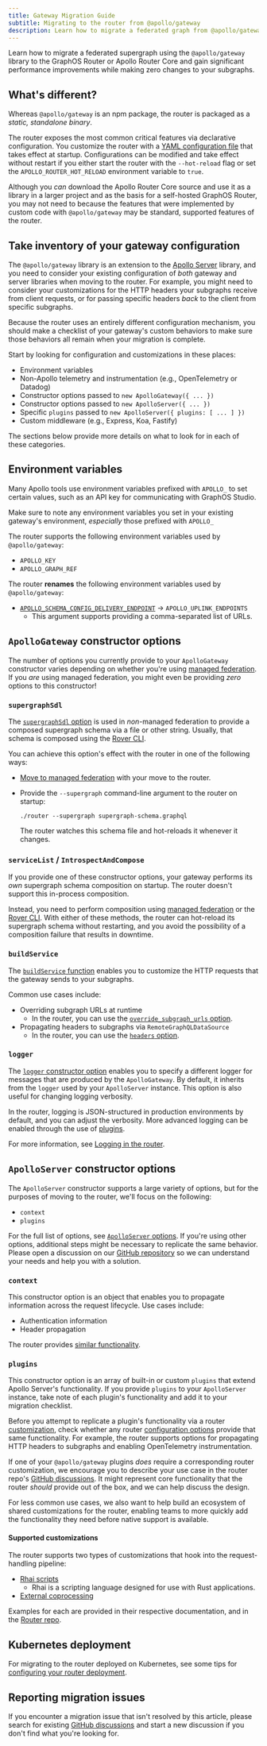 ```yaml
---
title: Gateway Migration Guide
subtitle: Migrating to the router from @apollo/gateway
description: Learn how to migrate a federated graph from @apollo/gateway to the Apollo GraphOS Router or Apollo Router Core without any changes to your subgraphs.
---
```


Learn how to migrate a federated supergraph using the `@apollo/gateway` library to the GraphOS Router or Apollo Router Core and gain significant performance improvements while making zero changes to your subgraphs.

## What's different?

Whereas `@apollo/gateway` is an npm package, the router is packaged as a _static, standalone binary_. 

The router exposes the most common critical features via declarative configuration. You customize the router with a [YAML configuration file](./configuration/overview/#yaml-config-file) that takes effect at startup. Configurations can be modified and take effect without restart if you either start the router with the `--hot-reload` flag or set the `APOLLO_ROUTER_HOT_RELOAD` environment variable to `true`.

Although you _can_ download the Apollo Router Core source and use it as a library in a larger project and as the basis for a self-hosted GraphOS Router, you may not need to because the features that were implemented by custom code with `@apollo/gateway` may be standard, supported features of the router.

## Take inventory of your gateway configuration

The `@apollo/gateway` library is an extension to the [Apollo Server](/apollo-server/) library, and you need to consider your existing configuration of _both_ gateway and server libraries when moving to the router. For example, you might need to consider your customizations for the HTTP headers your subgraphs receive from client requests, or for passing specific headers _back_ to the client from specific subgraphs.

Because the router uses an entirely different configuration mechanism, you should make a checklist of your gateway's custom behaviors to make sure those behaviors all remain when your migration is complete.

Start by looking for configuration and customizations in these places:

* Environment variables
* Non-Apollo telemetry and instrumentation (e.g., OpenTelemetry or Datadog)
* Constructor options passed to `new ApolloGateway({ ... })`
* Constructor options passed to `new ApolloServer({ ... })`
* Specific `plugins` passed to `new ApolloServer({ plugins: [ ... ] })`
* Custom middleware (e.g., Express, Koa, Fastify)

The sections below provide more details on what to look for in each of these categories.

## Environment variables

Many Apollo tools use environment variables prefixed with `APOLLO_` to set certain values, such as an API key for communicating with GraphOS Studio.

Make sure to note any environment variables you set in your existing gateway's environment, _especially_ those prefixed with `APOLLO_`

The router supports the following environment variables used by `@apollo/gateway`:

* `APOLLO_KEY`
* `APOLLO_GRAPH_REF`

The router **renames** the following environment variables used by `@apollo/gateway`:

* [`APOLLO_SCHEMA_CONFIG_DELIVERY_ENDPOINT`](/federation/managed-federation/uplink/#environment-variable) → `APOLLO_UPLINK_ENDPOINTS`
    * This argument supports providing a comma-separated list of URLs.

## `ApolloGateway` constructor options

The number of options you currently provide to your `ApolloGateway` constructor varies depending on whether you're using [managed federation](/federation/managed-federation/overview/). If you _are_ using managed federation, you might even be providing _zero_ options to this constructor!

### `supergraphSdl`

The [`supergraphSdl` option](/apollo-server/using-federation/api/apollo-gateway/#supergraphsdl) is used in _non_-managed federation to provide a composed supergraph schema via a file or other string. Usually, that schema is composed using the [Rover CLI](/rover/commands/supergraphs/).

You can achieve this option's effect with the router in one of the following ways:

* [Move to managed federation](/federation/managed-federation/setup/) with your move to the router.
* Provide the `--supergraph` command-line argument to the router on startup:

    ```
    ./router --supergraph supergraph-schema.graphql
    ```

    The router watches this schema file and hot-reloads it whenever it changes.

### `serviceList` / `IntrospectAndCompose`

If you provide one of these constructor options, your gateway performs its _own_ supergraph schema composition on startup. The router doesn't support this in-process composition.

Instead, you need to perform composition using [managed federation](/federation/managed-federation/setup/) or the [Rover CLI](/rover/commands/supergraphs/). With either of these methods, the router can hot-reload its supergraph schema without restarting, and you avoid the possibility of a composition failure that results in downtime.

### `buildService`

The [`buildService` function](/apollo-server/using-federation/api/apollo-gateway/#buildservice) enables you to customize the HTTP requests that the gateway sends to your subgraphs.

Common use cases include:

* Overriding subgraph URLs at runtime
    * In the router, you can use the [`override_subgraph_urls` option](./configuration/overview#subgraph-routing-urls).
* Propagating headers to subgraphs via `RemoteGraphQLDataSource`
    * In the router, you can use the [`headers` option](./configuration/header-propagation).

### `logger`

The [`logger` constructor option](/apollo-server/using-federation/api/apollo-gateway/#logger) enables you to specify a different logger for messages that are produced by the `ApolloGateway`. By default, it inherits from the `logger` used by your `ApolloServer` instance.  This option is also useful for changing logging verbosity.

In the router, logging is JSON-structured in production environments by default, and you can adjust the verbosity. More advanced logging can be enabled through the use of [plugins](#plugins).

For more information, see [Logging in the router](./configuration/logging/).

## `ApolloServer` constructor options

The `ApolloServer` constructor supports a large variety of options, but for the purposes of moving to the router, we'll focus on the following:

- `context`
- `plugins`

For the full list of options, see [`ApolloServer` options](/apollo-server/api/apollo-server#options). If you're using other options, additional steps might be necessary to replicate the same behavior. Please open a discussion on our [GitHub repository](https://github.com/apollographql/router) so we can understand your needs and help you with a solution.

### `context`

This constructor option is an object that enables you to propagate information across the request lifecycle. Use cases include:

* Authentication information
* Header propagation

The router provides [similar functionality](./customizations/rhai-api#requestcontext).

### `plugins`

This constructor option is an array of built-in or custom `plugins` that extend Apollo Server's functionality. If you provide `plugins` to your `ApolloServer` instance, take note of each plugin's functionality and add it to your migration checklist.

Before you attempt to replicate a plugin's functionality via a router [customization](#supported-customizations), check whether any router [configuration options](./configuration/overview/) provide that same functionality. For example, the router supports options for propagating HTTP headers to subgraphs and enabling OpenTelemetry instrumentation.

If one of your `@apollo/gateway` plugins _does_ require a corresponding router customization, we encourage you to describe your use case in the router repo's [GitHub discussions](https://github.com/apollographql/router/discussions/). It might represent core functionality that the router _should_ provide out of the box, and we can help discuss the design.

For less common use cases, we also want to help build an ecosystem of shared customizations for the router, enabling teams to more quickly add the functionality they need before native support is available.

#### Supported customizations

The router supports two types of customizations that hook into the request-handling pipeline:

* [Rhai scripts](./customizations/rhai/)
    * Rhai is a scripting language designed for use with Rust applications.
* [External coprocessing](./customizations/coprocessor/)

Examples for each are provided in their respective documentation, and in the [Router repo](https://github.com/apollographql/router/tree/main/examples).

## Kubernetes deployment

For migrating to the router deployed on Kubernetes, see some tips for [configuring your router deployment](./containerization/kubernetes/#configure-for-migration-from-gateway).

## Reporting migration issues

If you encounter a migration issue that isn't resolved by this article, please search for existing [GitHub discussions](https://github.com/apollographql/router/discussions/) and start a new discussion if you don't find what you're looking for.
